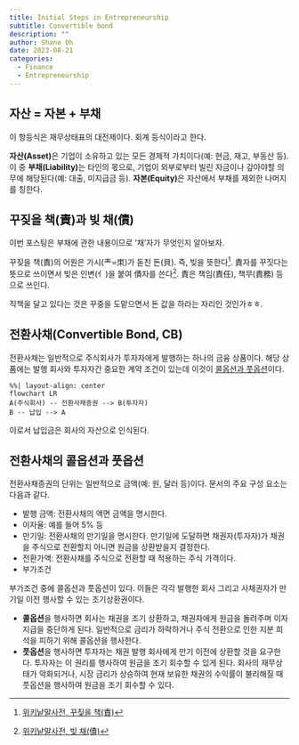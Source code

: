 ```yaml
---
title: Initial Steps in Entrepreneurship
subtitle: Convertible bond
description: ""
author: Shane Oh
date: 2023-08-21
categories:
  - Finance
  - Entrepreneurship
---
```


## 자산 = 자본 + 부채
이 항등식은 재무상태표의 대전제이다. 회계 등식이라고 한다. 

**자산(Asset)**은 기업이 소유하고 있는 모든 경제적 가치이다(예: 현금, 재고, 부동산 등).
이 중 **부채(Liability)**는 타인의 몫으로, 기업이 외부로부터 빌린 자금이나 갚아야할 의무에 해당된다(예: 대출, 미지급금 등).
**자본(Equity)**은 자산에서 부채를 제외한 나머지를 칭한다.

## 꾸짖을 책(責)과 빚 채(債)
이번 포스팅은 부채에 관한 내용이므로 '채'자가 무엇인지 알아보자.

꾸짖을 책(責)의 어원은 가시(龶=朿)가 돋친 돈(貝). 즉, 빚을 뜻한다[^꾸짖을책].
責자를 꾸짓다는 뜻으로 쓰이면서 빚은 인변(亻)을 붙여 債자를 쓴다[^빚채].
責은 책임(責任), 책무(責務) 등으로 쓰인다.

직책을 달고 있다는 것은 꾸중을 도맡으면서 돈 값을 하라는 자리인 것인가ㅎㅎ.

[^꾸짖을책]: [위키낱말사전, 꾸짖을 책(責)](https://ko.wiktionary.org/wiki/責)
[^빚채]: [위키낱말사전, 빚 채(債)](https://ko.wiktionary.org/wiki/債)

## 전환사채(Convertible Bond, CB)
전환사채는 일반적으로 주식회사가 투자자에게 발행하는 하나의 금융 상품이다.
해당 상품에는 발행 회사와 투자자간 중요한 계약 조건이 있는데 이것이 [콜옵션과 풋옵션](#call-put-option)이다.

```mermaid
%%| layout-align: center
flowchart LR
A(주식회사) -- 전환사채증권 --> B(투자자)
B -- 납입 --> A
```

이로서 납입금은 회사의 자산으로 인식된다.

## 전환사채의 콜옵션과 풋옵션 {#call-put-option}

전환사채증권의 단위는 일반적으로 금액(예: 원, 달러 등)이다. 문서의 주요 구성 요소는 다음과 같다.

- 발행 금액: 전환사채의 액면 금액을 명시한다.
- 이자율: 예를 들어 5% 등
- 만기일: 전환사채의 만기일을 명시한다. 만기일에 도달하면 채권자(투자자)가 채권을 주식으로 전환할지 아니면 원금을 상환받을지 결정한다.
- 전환가액: 전환사채를 주식으로 전환할 때 적용하는 주식 가격이다.
- 부가조건

부가조건 중에 콜옵션과 풋옵션이 있다. 이들은 각각 발행한 회사 그리고 사채권자가 만기일 이전 행사할 수 있는 조기상환권이다.

- **콜옵션**을 행사하면 회사는 채권을 조기 상환하고, 채권자에게 원금을 돌려주며 이자 지급을 중단하게 된다.
  일반적으로 금리가 하락하거나 주식 전환으로 인한 지분 희석을 피하기 위해 콜옵션을 행사한다.
- **풋옵션**을 행사하면 투자자는 채권 발행 회사에게 만기 이전에 상환할 것을 요구한다.
  투자자는 이 권리를 행사하여 원금을 조기 회수할 수 있게 된다.
  회사의 재무상태가 악화되거나, 시장 금리가 상승하여 현재 보유한 채권의 수익률이 불리해질 때 풋옵션을 행사하여 원금을 조기 회수할 수 있다.